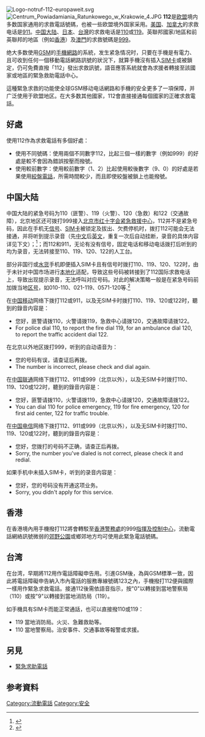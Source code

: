 {{Refimprove|time=2021-02-23T03:22:30+00:00}}
{{noteTA
|1=zh-cn:移动电话;zh-hk:流動電話;zh-mo:流動電話;zh-tw:行動電話
}}
[[File:Logo-notruf-112-europaweit.svg|thumb]]
[[File:Centrum_Powiadamiania_Ratunkowego_w_Krakowie_4.JPG|thumb]]
'''112'''是[[欧盟|欧盟]]境内多数国家通用的求救電話號碼，也被一些欧盟境外国家采用。[[美国|美国]]、[[加拿大|加拿大]]的求救电话是[[911_(求救電話)|911]]。[[中国大陆|中国大陆]]、[[日本|日本]]、[[台灣|台灣]]的求救电话是[[緊急救助電話|110]]或[[緊急救助電話|119]]。英聯邦國家/地區和前英聯邦的地區（例如[[香港|香港]]）及[[澳門|澳門]]的求救號碼是[[999_(求救電話)|999]]。

绝大多数使用[[GSM|GSM]]的[[移动电话|手機網路]]的系統，发生紧急情况时，只要在手機是有電力、且可收到任何一個移動電話網路訊號的狀況下，就算手機沒有插入[[SIM卡|SIM卡]]或被鎖定，仍可免費直撥「112」發出求救訊號，語音應答系統就會為求援者轉接至該國家或地區的緊急救助電話中心。

這種緊急求救的功能使全球GSM移动电话網路和手機的安全更多了一項保障，并广泛使用于欧盟地区。在大多数其他國家，112會直接接通每個國家的正確求救電話。

== 好處 ==
使用112作為求救電話有多個好處：
*使用不同號碼：使用兩個不同數字112，比起三個一樣的數字（例如999）的好處是較不會因為錯誤按壓而撥號。
*使用較前數字：使用較前數字（1、2）比起使用較後數字（9、0）的好處是若果使用[[撥號盤|絞盤電話]]，所需時間較少，而且即使絞盤被鎖上也能撥號。

== 中国大陆 ==
{{see also|中国大陆服务电话号码}}
中国大陆的紧急号码为110（匪警）、119（火警）、120（急救）和122（交通故障），北京地区还可拨打999接入[[北京市红十字会紧急救援中心|北京市红十字会紧急救援中心]]，112并不是紧急号码，因此在手机无[[信号|信号]]、[[SIM卡|SIM卡]]被锁定及拔出、欠费停机时，拨打112可能会无法接通，并将听到提示录音（先[[中文|中文]]后[[英文|英文]]，重复一次后自动挂断，录音的具体内容详见下文）；<ref>{{Cite web|url=http://www.beijing999.com.cn/infoshow.aspx?id=304|title=999急救中心北京市红十字会紧急救援中心简介|accessdate=2018-08-24|work=www.beijing999.com.cn|archive-date=2018-08-24|archive-url=https://web.archive.org/web/20180824101723/http://www.beijing999.com.cn/infoshow.aspx?id=304|dead-url=no}}</ref>；而112和911，无论有没有信号，固定电话和移动电话拨打后听到的均为录音，无法转接至110、119、120、122的人工台。

部分非国行或[[水货|水货]]手机即便插入SIM卡且有信号时拨打110、119、120、122时，由于未针对中国市场进行[[本地化|本地化]]适配，导致这些号码被转接到了112国际求救电话上，导致出现提示录音，无法呼叫对应号码。对此的解决策略一般是在紧急号码前加拨当地[[区号|区号]]，如010-110、021-119、0571-120等.<ref>{{Cite web|url=http://society.people.com.cn/n/2012/1207/c1008-19822170.html|title=拨110、120、119 手机紧急呼叫功能都不管用|accessdate=2020-03-31|work=society.people.com.cn}}</ref>

在[[中国移动|中国移动]]网络下拨打112或911，以及无SIM卡时拨打110、119、120或122时，聽到的錄音内容是：
*您好，匪警请拨110，火警请拨119，急救中心请拨120，交通故障请拨122。
*For police dial 110, to report the fire dial 119, for an ambulance dial 120, to report the traffic accident dial 122.

在北京以外地区拨打999，听到的自动语音为：
*您的号码有误，请查证后再拨。
*The number is incorrect, please check and dial again.

在[[中国联通|中国联通]]网络下拨打112、911或999（北京以外），以及无SIM卡时拨打110、119、120或122时，聽到的錄音内容是：
*您好，匪警请拨110，火警请拨119，急救中心请拨120，交通故障请拨122。
*You can dial 110 for police emergency, 119 for fire emergency, 120 for first aid center, 122 for traffic trouble.

在[[中国电信|中国电信]]网络下拨打112、911或999（北京以外），以及无SIM卡时拨打110、119、120或122时，聽到的錄音内容是：
*您好，您拨打的号码不正确，请查正后再拨。
*Sorry, the number you've dialed is not correct, please check it and redial.

如果手机中未插入SIM卡，听到的录音内容是：
*您好，您的号码没有开通这项业务。
*Sorry, you didn't apply for this service.

== 香港 ==
在香港境內用手機撥打112將會轉駁至[[香港警務處|香港警務處]]的999[[指揮及控制中心|指揮及控制中心]]，流動電話網絡訊號微弱的[[香港郊野公園|郊野公園]]或鄉郊地方均可使用此緊急電話號碼。

== 台湾 ==
在台湾，早期將112用作電話障礙申告用。引進GSM後，為與GSM標準一致，因此將電話障礙申告納入市內電話的服務專線號碼123之內，手機撥打112便與國際一樣用作緊急求救電話。接通112後需依語音指示，按"0"以轉接到當地警察局（110）或按"9"以轉接到當地消防局（119）。

如手機具有SIM卡而能正常通話，也可以直接撥110或119：
*119 當地消防局。火災、急難救助等。
*110 當地警察局。治安事件、交通事故等報警或求援。

== 另見 ==
* [[緊急求助電話|緊急求助電話]]

== 参考資料 ==
{{reflist}}

[[Category:流動電話|Category:流動電話]]
[[Category:安全|Category:安全]]